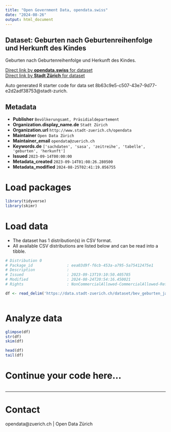 ```yaml
---
title: "Open Government Data, opendata.swiss"
date: "2024-08-26"
output: html_document
---
```


## Dataset: Geburten nach Geburtenreihenfolge und Herkunft des Kindes


Geburten nach Geburtenreihenfolge und Herkunft des Kindes.



[Direct link by **opendata.swiss** for dataset](https://opendata.swiss/de/dataset/geburten-nach-geburtenreihenfolge-und-herkunft-des-kindes)<br>
[Direct link by **Stadt Zürich** for dataset](https://data.stadt-zuerich.ch/dataset/bev_geburten_jahr_geburtenreihenfolge_herkunft_od4101)

Auto generated R starter code for data set 8b63c9e5-c507-43e7-9d77-e2d2adf38753@stadt-zurich.

## Metadata

- **Publisher** `Bevölkerungsamt, Präsidialdepartement`
- **Organization.display_name.de** `Stadt Zürich`
- **Organization.url** `http://www.stadt-zuerich.ch/opendata`
- **Maintainer** `Open Data Zürich`
- **Maintainer_email** `opendata@zuerich.ch`
- **Keywords.de** `['sachdaten', 'sasa', 'zeitreihe', 'tabelle', 'geburten', 'herkunft']`
- **Issued** `2023-09-14T00:00:00`
- **Metadata_created** `2023-09-14T01:08:26.280500`
- **Metadata_modified** `2024-08-25T02:41:19.056755`


# Load packages

```r

library(tidyverse)
library(skimr)

```

# Load data

-   The dataset has 1 distribution(s) in CSV format.
-   All available CSV distributions are listed below and can be read into a tibble.

```r

# Distribution 0
# Package_id               : eea03d9f-f6cb-453a-a795-5a75412475e1
# Description              : 
# Issued                   : 2023-09-13T19:10:50.405785
# Modified                 : 2024-08-24T20:54:16.450021
# Rights                   : NonCommercialAllowed-CommercialAllowed-ReferenceNotRequired

df <- read_delim('https://data.stadt-zuerich.ch/dataset/bev_geburten_jahr_geburtenreihenfolge_herkunft_od4101/download/BEV410OD4101.csv')



```

# Analyze data

```r

glimpse(df)
str(df)
skim(df)

head(df)
tail(df)

```

# Continue your code here...

```r

```

------------------------------------------------------------------------

# Contact

opendata@zuerich.ch | Open Data Zürich

